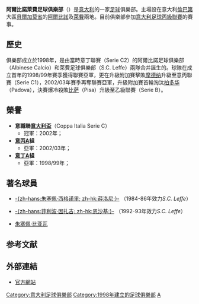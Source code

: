 {{noteta
|G1=Football
|G2=uefa
|G3=意甲
|1=zh-cn:阿尔比诺莱费;zh-tw:阿爾比諾萊費;zh-hk:艾賓奴列夫;
}}
{{Football club infobox |
  clubname = 阿爾比諾萊費<br />''AlbinoLeffe'' |
  image    = [[File:Albinoleffe_logo.png|140 px]] |
  fullname = Unione Calcio AlbinoLeffe SrL|
  nickname = ''Celeste'' <br />''Seriani''|
  founded  = 1998年 |
  ground   = [[艾賓奴列夫球場|艾賓奴列夫球場]]|
  city     = [[意大利|意大利]]，[[貝爾加莫|貝爾加莫]] |
 capacity = 21,300<ref>{{cite web |url=http://www.stadiumguide.com/atletiazzurri/ |title=Stadio Atleti Azzurri d’Italia |access-date=17 April 2015 |archive-date=2021-05-12 |archive-url=https://web.archive.org/web/20210512153005/https://www.stadiumguide.com/atletiazzurri/ |dead-url=no }}</ref> |
 chairman = Gianfranco Andreoletti |
 mgrtitle = Head coach |
 manager = Massimiliano Alvini |
  league   = [[意大利足球丙级联赛|意大利足球丙级联赛]] |
 season = 2021–22 |
 position = 意丙A組, 第 12 名 |
|pattern_b1=_albinoleffe1213h
|body1=72AEFC
|pattern_la1=
|leftarm1=72AEFC
|pattern_ra1=
|rightarm1=72AEFC
|shorts1=72AEFC
|socks1=72AEFC
|pattern_b2=_albinoleffe1213t
|body2=FF0000
|pattern_la2=
|leftarm2=FF0000
|pattern_ra2=
|rightarm2=FF0000
|shorts2=FFF500
|socks2=FF0000
}}
'''阿爾比諾萊費足球俱樂部'''（{{lang-it|Unione Calcio AlbinoLeffe}}）是[[意大利|意大利]]的一家[[足球|足球]]俱樂部。主場設在意大利[[倫巴第|倫巴第]]大區[[貝爾加莫省|貝爾加莫省]]的[[阿爾比諾|阿爾比諾]]及[[萊費|萊費]]兩地。目前俱樂部參加[[意大利足球丙級聯賽|意大利足球丙級聯賽]]的賽事。

== 歷史 ==
俱樂部成立於1998年，是由當時意丁聯賽（Serie C2）的阿爾比諾足球俱樂部（Albinese Calcio）和萊費足球俱樂部（S.C. Leffe）兩隊合并誕生的。球隊在成立首年的1998/99年賽季獲得聯賽亞軍，更在升級附加賽擊敗[[摩德纳足球俱乐部|摩德纳]]升級至意丙聯賽（Serie C1），2002/03年賽季再奪聯賽亞軍，升級附加賽首輪淘汰[[Calcio_Padova|柏多华]]（Padova），決賽爆冷殺敗[[比萨足球俱乐部|比萨]]（Pisa）升級至乙級聯賽（Serie B）。

== 榮譽 ==
* '''意職聯[[意大利盃|意大利盃]]'''（Coppa Italia Serie C）
** 冠軍：2002年；
* '''[[意丙|意丙]]A組'''
** 亞軍：2002/03年；
* '''[[意丁|意丁]]A組'''
** 亞軍：1998/99年；

== 著名球員 ==
* {{flagicon|Italy}} [[朱塞佩·西格诺里|-{zh-hans:朱塞佩·西格诺里; zh-hk:薛洛尼;}-]] （1984-86年效力''S.C. Leffe''） 
* {{flagicon|Italy}} [[菲利波·因扎吉|-{zh-hans:菲利波·因扎吉; zh-hk:恩沙基;}-]] （1992-93年效力''S.C. Leffe''）
* {{flagicon|Italy}} [[朱塞佩·比阿瓦|朱塞佩·比亚瓦]]

== 参考文献 ==
{{reflist}}

== 外部連結 ==
* [http://www.albinoleffe.com 官方網站] {{Wayback|url=http://www.albinoleffe.com/ |date=20201119204908 }}

{{DEFAULTSORT:AlbinoLeffe}}
[[Category:意大利足球俱樂部|Category:意大利足球俱樂部]]
[[Category:1998年建立的足球俱樂部|Category:1998年建立的足球俱樂部]]
[[Category:倫巴底大區足球會|A]]
